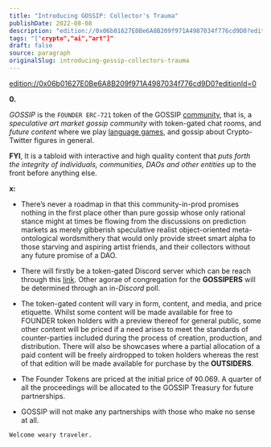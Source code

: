 ```yaml
---
title: "Introducing GOSSIP: Collector's Trauma"
publishDate: 2022-08-08
description: "edition://0x06b01627E0Be6A8B209f971A4987034f776cd9D0?editionId=00.GOSSIP is the FOUNDER ERC-721 token of the GOSSIP community, that is, a speculative......"
tags: "["crypto","ai","art"]"
draft: false
source: paragraph
originalSlug: introducing-gossip-collectors-trauma
---
```


[edition://0x06b01627E0Be6A8B209f971A4987034f776cd9D0?editionId=0](edition://0x06b01627E0Be6A8B209f971A4987034f776cd9D0?editionId=0)

**0.**

*GOSSIP* is the `FOUNDER ERC-721` token of the GOSSIP [community](https://guild.xyz/gossip), that is, a *speculative art market gossip community* with token-gated chat rooms, and *future content* where we play [language games](https://en.wikiversity.org/wiki/Wittgenstein_-_Language_Games), and gossip about Crypto-Twitter figures in general.

**FYI**, It is a tabloid with interactive and high quality content that *puts forth the integrity of individuals, communities, DAOs and other entities* up to the front before anything else.

**x:**

- There’s never a roadmap in that this community-in-prod promises nothing in the first place other than pure gossip whose only rational stance might at times be flowing from the discussions on prediction markets as merely gibberish speculative realist object-oriented meta-ontological wordsmithery that would only provide street smart alpha to those starving and aspiring artist friends, and their collectors without any future promise of a DAO.

- There will firstly be a token-gated Discord server which can be reach through this [link](https://guild.xyz/gossip). Other agorae of congregation for the **GOSSIPERS** will be determined through an in-*Discord* poll.

- The token-gated content will vary in form, content, and media, and price etiquette. Whilst some content will be made available for free to FOUNDER token holders with a preview thereof for general public, some other content will be priced if a need arises to meet the standards of counter-parties included during the process of creation, production, and distribution. There will also be showcases where a partial allocation of a paid content will be freely airdropped to token holders whereas the rest of that edition will be made available for purchase by the **OUTSIDERS**.

- The Founder Tokens are priced at the initial price of ◊0.069. A quarter of all the proceedings will be allocated to the GOSSIP Treasury for future partnerships.

- GOSSIP will not make any partnerships with those who make no sense at all.

`Welcome weary traveler.`